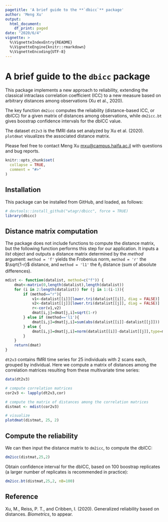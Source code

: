 ```yaml
---
pagetitle: 'A brief guide to the **`dbicc`** package'
author: 'Meng Xu'
output:
  html_document:
    df_print: paged
date: "2020/6/4"
vignette: >
  %\VignetteIndexEntry{README}
  %\VignetteEngine{knitr::rmarkdown}
  %\VignetteEncoding{UTF-8}
---
```


# A brief guide to the **`dbicc`** package

This package implements a new approach to reliability, extending the classical intraclass correlation coefficient (ICC) to a new measure based on arbitrary distances among observations (Xu et al., 2020).

The key function `dm2icc` computes the reliability (distance-based ICC, or dbICC) for a given matrix of distances among observations, while `dm2icc.bt` gives boostrap confidence intervals for the dbICC value.

The dataset `dt2v3` is the fMRI data set analyzed by Xu et al. (2020). `plotdmat` visualizes the associated distance matrix.

Please feel free to contact Meng Xu <mxu@campus.haifa.ac.il> with questions and bug reports.

```r
knitr::opts_chunk$set(
  collapse = TRUE,
  comment = "#>"
)
```

## Installation

This package can be installed from GitHub, and loaded, as follows:
```r
# devtools::install_github("wtagr/dbicc", force = TRUE)
library(dbicc)
```

## Distance matrix computation

The package does not include functions to compute the distance matrix, but the following function performs this step for our application. It inputs a *list* object and outputs a distance matrix determined by the *method* argument: `method = 'f'` yields the Frobenius norm, `method = 'r'` the $\sqrt{1-r}$ distance, and `method = 'l1'` the $\ell_1$ distance (sum of absolute differences).

```r
mdist <- function(datalist, method=c("f")) {
    dmat<-matrix(0,length(datalist),length(datalist))
    for (i in 2:length(datalist)) for (j in 1:(i-1)){
        if (method=="r"){
            v1<-datalist[[i]][lower.tri(datalist[[i]], diag = FALSE)]
            v2<-datalist[[j]][lower.tri(datalist[[j]], diag = FALSE)]
            r<-cor(v1,v2)
            dmat[i,j]=dmat[j,i]=sqrt(1-r)
        } else if (method=='l1'){
            dmat[i,j]=dmat[j,i]=sum(abs(datalist[[i]]-datalist[[j]]))
        } else {
            dmat[i,j]=dmat[j,i]=norm(datalist[[i]]-datalist[[j]],type=method)
        }
    }
    return(dmat)
}
```


`dt2v3` contains fMRI time series for 25 individuals with 2 scans each, grouped by individual. Here we compute a matrix of distances among the correlation matrices resulting from these multivariate time series:

```r
data(dt2v3)

# compute correlation matrices
cor2v3 <- lapply(dt2v3,cor)

# compute the matrix of distances among the correlation matrices
distmat <- mdist(cor2v3)

# visualize
plotdmat(distmat, 25, 2)
```



## Compute the reliability  

We can then input the distance matrix to `dm2icc`, to compute the dbICC:
```r
dm2icc(distmat,25,2)
```

Obtain confidence interval for the dbICC, based on 100 boostrap replicates (a larger number of replicates is recommended in practice):
```r
dm2icc.bt(distmat,25,2, nB=100)
```

## Reference
Xu, M., Reiss, P. T., and Cribben, I. (2020). Generalized reliability based on distances. *Biometrics*, to appear.
